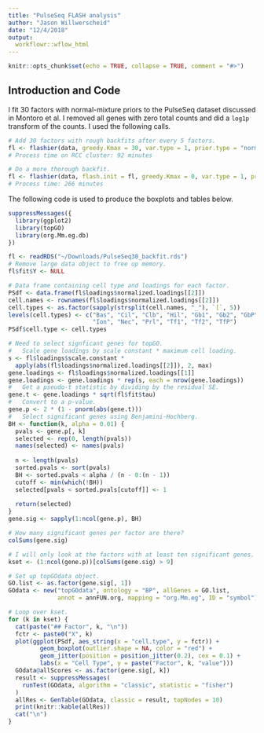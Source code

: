 ```yaml
---
title: "PulseSeq FLASH analysis"
author: "Jason Willwerscheid"
date: "12/4/2018"
output:
  workflowr::wflow_html
---
```


```r
knitr::opts_chunk$set(echo = TRUE, collapse = TRUE, comment = "#>")
```

## Introduction and Code

I fit 30 factors with normal-mixture priors to the PulseSeq dataset discussed in Montoro et al. I removed all genes with zero total counts and did a `log1p` transform of the counts. I used the following calls.

```r
# Add 30 factors with rough backfits after every 5 factors.
fl <- flashier(data, greedy.Kmax = 30, var.type = 1, prior.type = "normal.mix", ash.param = list(optmethod = "mixSQP"), backfit.every = 5, final.backfit = TRUE, backfit.order = "montaigne", warmstart.backfits = FALSE)
# Process time on RCC cluster: 92 minutes

# Do a more thorough backfit.
fl <- flashier(data, flash.init = fl, greedy.Kmax = 0, var.type = 1, prior.type = "normal.mix", ash.param = list(optmethod = "mixSQP"), final.backfit = TRUE, backfit.order = "dropout", warmstart.backfits = FALSE, backfit.maxiter = 500)
# Process time: 266 minutes
```

The following code is used to produce the boxplots and tables below.

```r
suppressMessages({
  library(ggplot2)
  library(topGO)
  library(org.Mm.eg.db)
})

fl <- readRDS("~/Downloads/PulseSeq30_backfit.rds")
# Remove large data object to free up memory.
fl$fit$Y <- NULL

# Data frame containing cell type and loadings for each factor.
PSdf <- data.frame(fl$loadings$normalized.loadings[[2]])
cell.names <- rownames(fl$loadings$normalized.loadings[[2]])
cell.types <- as.factor(sapply(strsplit(cell.names, "_"), `[`, 5))
levels(cell.types) <- c("Bas", "Cil", "Clb", "Hil", "Gb1", "Gb2", "GbP",
                        "Ion", "Nec", "Prl", "Tf1", "Tf2", "TfP")
PSdf$cell.type <- cell.types

# Need to select signficant genes for topGO.
#   Scale gene loadings by scale constant * maximum cell loading.
s <- fl$loadings$scale.constant * 
  apply(abs(fl$loadings$normalized.loadings[[2]]), 2, max)
gene.loadings <- fl$loadings$normalized.loadings[[1]]
gene.loadings <- gene.loadings * rep(s, each = nrow(gene.loadings))
#   Get a pseudo-t statistic by dividing by the residual SE.
gene.t <- gene.loadings * sqrt(fl$fit$tau)
#   Convert to a p-value.
gene.p <- 2 * (1 - pnorm(abs(gene.t)))
#   Select significant genes using Benjamini-Hochberg.
BH <- function(k, alpha = 0.01) {
  pvals <- gene.p[, k]
  selected <- rep(0, length(pvals))
  names(selected) <- names(pvals)
  
  n <- length(pvals)
  sorted.pvals <- sort(pvals)
  BH <- sorted.pvals < alpha / (n - 0:(n - 1))
  cutoff <- min(which(!BH))
  selected[pvals < sorted.pvals[cutoff]] <- 1
  
  return(selected)
}
gene.sig <- sapply(1:ncol(gene.p), BH)

# How many significant genes per factor are there?
colSums(gene.sig)

# I will only look at the factors with at least ten significant genes.
kset <- (1:ncol(gene.p))[colSums(gene.sig) > 9]

# Set up topGOdata object.
GO.list <- as.factor(gene.sig[, 1])
GOdata <- new("topGOdata", ontology = "BP", allGenes = GO.list,
              annot = annFUN.org, mapping = "org.Mm.eg", ID = "symbol")
```
```r
# Loop over kset.
for (k in kset) {
  cat(paste("## Factor", k, "\n"))
  fctr <- paste0("X", k)
  plot(ggplot(PSdf, aes_string(x = "cell.type", y = fctr)) +
         geom_boxplot(outlier.shape = NA, color = "red") +
         geom_jitter(position = position_jitter(0.2), cex = 0.1) +
         labs(x = "Cell Type", y = paste("Factor", k, "value")))
  GOdata@allScores <- as.factor(gene.sig[, k])
  result <- suppressMessages(
    runTest(GOdata, algorithm = "classic", statistic = "fisher")
  )
  allRes <- GenTable(GOdata, classic = result, topNodes = 10)
  print(knitr::kable(allRes))
  cat("\n")
}
```

